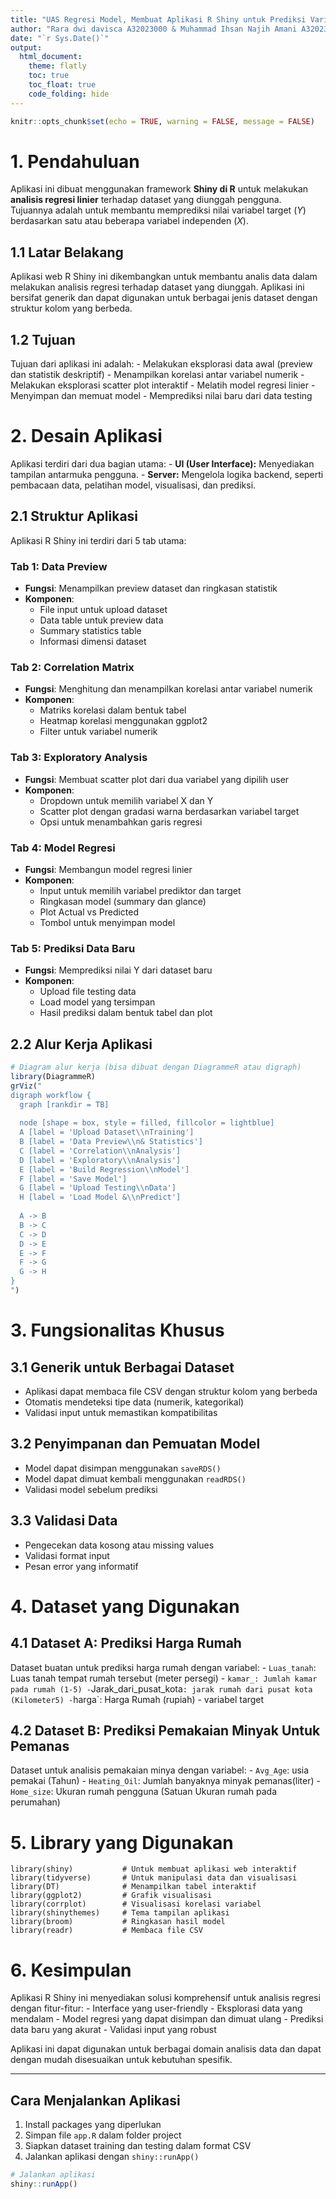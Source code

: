 ```yaml
---
title: "UAS Regresi Model, Membuat Aplikasi R Shiny untuk Prediksi Variabel Y Berdasarkan Variabel X"
author: "Rara dwi davisca A32023000 & Muhammad Ihsan Najih Amani A3202300031"
date: "`r Sys.Date()`"
output:
  html_document:
    theme: flatly
    toc: true
    toc_float: true
    code_folding: hide
---
```


```r
knitr::opts_chunk$set(echo = TRUE, warning = FALSE, message = FALSE)
```

# 1. Pendahuluan
Aplikasi ini dibuat menggunakan framework **Shiny di R** untuk melakukan **analisis regresi linier** terhadap dataset yang diunggah pengguna. Tujuannya adalah untuk membantu memprediksi nilai variabel target (*Y*) berdasarkan satu atau beberapa variabel independen (*X*).

## 1.1 Latar Belakang
Aplikasi web R Shiny ini dikembangkan untuk membantu analis data dalam melakukan analisis regresi terhadap dataset yang diunggah. Aplikasi ini bersifat generik dan dapat digunakan untuk berbagai jenis dataset dengan struktur kolom yang berbeda.

## 1.2 Tujuan
Tujuan dari aplikasi ini adalah:
- Melakukan eksplorasi data awal (preview dan statistik deskriptif)
- Menampilkan korelasi antar variabel numerik
- Melakukan eksplorasi scatter plot interaktif
- Melatih model regresi linier
- Menyimpan dan memuat model
- Memprediksi nilai baru dari data testing

# 2. Desain Aplikasi
Aplikasi terdiri dari dua bagian utama:
- **UI (User Interface):** Menyediakan tampilan antarmuka pengguna.
- **Server:** Mengelola logika backend, seperti pembacaan data, pelatihan model, visualisasi, dan prediksi.

## 2.1 Struktur Aplikasi
Aplikasi R Shiny ini terdiri dari 5 tab utama:

### Tab 1: Data Preview
- **Fungsi**: Menampilkan preview dataset dan ringkasan statistik
- **Komponen**: 
  - File input untuk upload dataset
  - Data table untuk preview data
  - Summary statistics table
  - Informasi dimensi dataset

### Tab 2: Correlation Matrix
- **Fungsi**: Menghitung dan menampilkan korelasi antar variabel numerik
- **Komponen**:
  - Matriks korelasi dalam bentuk tabel
  - Heatmap korelasi menggunakan ggplot2
  - Filter untuk variabel numerik

### Tab 3: Exploratory Analysis
- **Fungsi**: Membuat scatter plot dari dua variabel yang dipilih user
- **Komponen**:
  - Dropdown untuk memilih variabel X dan Y
  - Scatter plot dengan gradasi warna berdasarkan variabel target
  - Opsi untuk menambahkan garis regresi

### Tab 4: Model Regresi
- **Fungsi**: Membangun model regresi linier
- **Komponen**:
  - Input untuk memilih variabel prediktor dan target
  - Ringkasan model (summary dan glance)
  - Plot Actual vs Predicted
  - Tombol untuk menyimpan model

### Tab 5: Prediksi Data Baru
- **Fungsi**: Memprediksi nilai Y dari dataset baru
- **Komponen**:
  - Upload file testing data
  - Load model yang tersimpan
  - Hasil prediksi dalam bentuk tabel dan plot

## 2.2 Alur Kerja Aplikasi

```r
# Diagram alur kerja (bisa dibuat dengan DiagrammeR atau digraph)
library(DiagrammeR)
grViz("
digraph workflow {
  graph [rankdir = TB]
  
  node [shape = box, style = filled, fillcolor = lightblue]
  A [label = 'Upload Dataset\\nTraining']
  B [label = 'Data Preview\\n& Statistics']
  C [label = 'Correlation\\nAnalysis']
  D [label = 'Exploratory\\nAnalysis']
  E [label = 'Build Regression\\nModel']
  F [label = 'Save Model']
  G [label = 'Upload Testing\\nData']
  H [label = 'Load Model &\\nPredict']
  
  A -> B
  B -> C
  C -> D
  D -> E
  E -> F
  F -> G
  G -> H
}
")
```

# 3. Fungsionalitas Khusus

## 3.1 Generik untuk Berbagai Dataset
- Aplikasi dapat membaca file CSV dengan struktur kolom yang berbeda
- Otomatis mendeteksi tipe data (numerik, kategorikal)
- Validasi input untuk memastikan kompatibilitas

## 3.2 Penyimpanan dan Pemuatan Model
- Model dapat disimpan menggunakan `saveRDS()`
- Model dapat dimuat kembali menggunakan `readRDS()`
- Validasi model sebelum prediksi

## 3.3 Validasi Data
- Pengecekan data kosong atau missing values
- Validasi format input
- Pesan error yang informatif

# 4. Dataset yang Digunakan

## 4.1 Dataset A: Prediksi Harga Rumah
Dataset buatan untuk prediksi harga rumah dengan variabel:
- `Luas_tanah`: Luas tanah tempat rumah tersebut (meter persegi)
- `kamar_: Jumlah kamar pada rumah (1-5)
- `Jarak_dari_pusat_kota`: jarak rumah dari pusat kota (Kilometer5)
- `harga`: Harga Rumah (rupiah) - variabel target

## 4.2 Dataset B: Prediksi Pemakaian Minyak Untuk Pemanas
Dataset untuk analisis pemakaian minya dengan variabel:
- `Avg_Age`: usia pemakai (Tahun)
- `Heating_Oil`: Jumlah banyaknya minyak  pemanas(liter)
- `Home_size`: Ukuran rumah pengguna (Satuan Ukuran rumah pada perumahan)


# 5. Library yang Digunakan

```
library(shiny)           # Untuk membuat aplikasi web interaktif
library(tidyverse)       # Untuk manipulasi data dan visualisasi
library(DT)              # Menampilkan tabel interaktif
library(ggplot2)         # Grafik visualisasi
library(corrplot)        # Visualisasi korelasi variabel
library(shinythemes)     # Tema tampilan aplikasi
library(broom)           # Ringkasan hasil model
library(readr)           # Membaca file CSV
```

# 6. Kesimpulan

Aplikasi R Shiny ini menyediakan solusi komprehensif untuk analisis regresi dengan fitur-fitur:
- Interface yang user-friendly
- Eksplorasi data yang mendalam
- Model regresi yang dapat disimpan dan dimuat ulang
- Prediksi data baru yang akurat
- Validasi input yang robust

Aplikasi ini dapat digunakan untuk berbagai domain analisis data dan dapat dengan mudah disesuaikan untuk kebutuhan spesifik.

---

## Cara Menjalankan Aplikasi

1. Install packages yang diperlukan
2. Simpan file `app.R` dalam folder project
3. Siapkan dataset training dan testing dalam format CSV
4. Jalankan aplikasi dengan `shiny::runApp()`

```r
# Jalankan aplikasi
shiny::runApp()
```